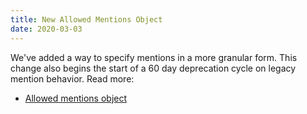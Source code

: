 ```yaml
---
title: New Allowed Mentions Object
date: 2020-03-03
---
```


We've added a way to specify mentions in a more granular form. This change also begins the start of a 60 day deprecation cycle on legacy mention behavior. Read more:

- [Allowed mentions object](#DOCS_RESOURCES_CHANNEL/allowed-mentions-object)
